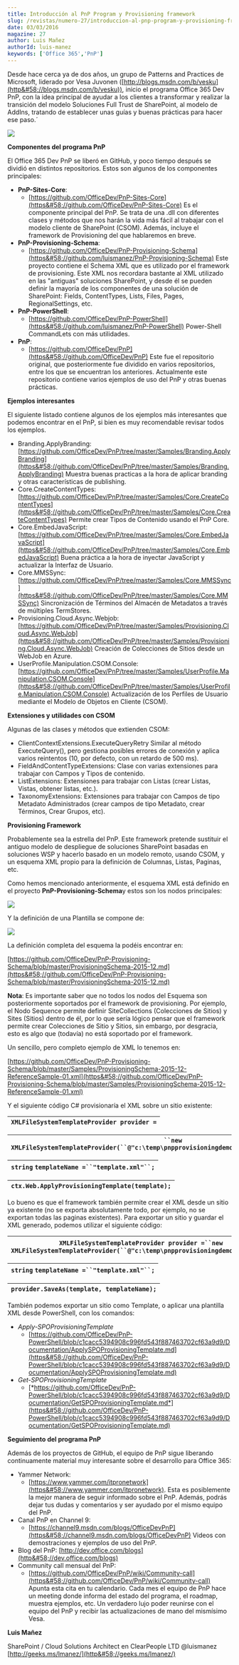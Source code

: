 ```yaml
---
title: Introducción al PnP Program y Provisioning framework
slug: /revistas/numero-27/introduccion-al-pnp-program-y-provisioning-framework
date: 03/03/2016
magazine: 27
author: Luis Mañez
authorId: luis-manez
keywords: ['Office 365','PnP']
---
```






​Desde hace cerca ya de dos años, un grupo de Patterns and Practices de Microsoft, liderado por Vesa Juvonen ([http://blogs.msdn.com/b/vesku](http&#58;//blogs.msdn.com/b/vesku)), inicio el programa Office 365 Dev PnP, con la idea principal de ayudar a los clientes a transformar y realizar la transición del modelo Soluciones Full Trust de SharePoint, al modelo de AddIns, tratando de establecer unas guías y buenas prácticas para hacer ese paso.´

![](../../../images/numero27/introduccion-al-pnp-program-y-provisioning-framework/image1.png)

**Componentes del programa PnP**

El Office 365 Dev PnP se liberó en GitHub, y poco tiempo después se dividió en distintos repositorios. Estos son algunos de los componentes principales:

- **PnP-Sites-Core**:
    - [https://github.com/OfficeDev/PnP-Sites-Core](https&#58;//github.com/OfficeDev/PnP-Sites-Core)
 Es el componente principal del PnP. Se trata de una .dll con diferentes clases y métodos que nos harán la vida más fácil al trabajar con el modelo cliente de SharePoint (CSOM). Además, incluye el framework de Provisioning del que hablaremos en breve.
- **PnP-Provisioning-Schema**:
    - [https://github.com/OfficeDev/PnP-Provisioning-Schema](https&#58;//github.com/luismanez/PnP-Provisioning-Schema)
 Este proyecto contiene el Schema XML que es utilizado por el framework de provisioning. Este XML nos recordara bastante al XML utilizado en las "antiguas" soluciones SharePoint, y desde él se pueden definir la mayoría de los componentes de una solución de SharePoint: Fields, ContentTypes, Lists, Files, Pages, RegionalSettings, etc.
- **PnP-PowerShell**:
    - [https://github.com/OfficeDev/PnP-PowerShell](https&#58;//github.com/luismanez/PnP-PowerShell)
 Power-Shell CommandLets con más utilidades.
- **PnP**:
    - [https://github.com/OfficeDev/PnP](https&#58;//github.com/OfficeDev/PnP) Este fue el repositorio original, que posteriormente fue dividido en varios repositorios, entre los que se encuentran los anteriores. Actualmente este repositorio contiene varios ejemplos de uso del PnP y otras buenas prácticas.


**Ejemplos interesantes**

El siguiente listado contiene algunos de los ejemplos más interesantes que podemos encontrar en el PnP, si bien es muy recomendable revisar todos los ejemplos.

- Branding.ApplyBranding: [https://github.com/OfficeDev/PnP/tree/master/Samples/Branding.ApplyBranding](https&#58;//github.com/OfficeDev/PnP/tree/master/Samples/Branding.ApplyBranding)
 Muestra buenas practicas a la hora de aplicar branding y otras características de publishing.
- Core.CreateContentTypes: [https://github.com/OfficeDev/PnP/tree/master/Samples/Core.CreateContentTypes](https&#58;//github.com/OfficeDev/PnP/tree/master/Samples/Core.CreateContentTypes)
 Permite crear Tipos de Contenido usando el PnP Core.
- Core.EmbedJavaScript: [https://github.com/OfficeDev/PnP/tree/master/Samples/Core.EmbedJavaScript](https&#58;//github.com/OfficeDev/PnP/tree/master/Samples/Core.EmbedJavaScript)
 Buena práctica a la hora de inyectar JavaScript y actualizar la Interfaz de Usuario.
- Core.MMSSync: [https://github.com/OfficeDev/PnP/tree/master/Samples/Core.MMSSync](https&#58;//github.com/OfficeDev/PnP/tree/master/Samples/Core.MMSSync)
 Sincronización de Términos del Almacén de Metadatos a través de múltiples TermStores.
- Provisioning.Cloud.Async.Webjob: [https://github.com/OfficeDev/PnP/tree/master/Samples/Provisioning.Cloud.Async.WebJob](https&#58;//github.com/OfficeDev/PnP/tree/master/Samples/Provisioning.Cloud.Async.WebJob)
 Creación de Colecciones de Sitios desde un WebJob en Azure.
- UserProfile.Manipulation.CSOM.Console: [https://github.com/OfficeDev/PnP/tree/master/Samples/UserProfile.Manipulation.CSOM.Console](https&#58;//github.com/OfficeDev/PnP/tree/master/Samples/UserProfile.Manipulation.CSOM.Console)
 Actualización de los Perfiles de Usuario mediante el Modelo de Objetos en Cliente (CSOM).


**Extensiones y utilidades con CSOM**

Algunas de las clases y métodos que extienden CSOM:

- ClientContextExtensions.ExecuteQueryRetry
 Similar al método ExecuteQuery(), pero gestiona posibles errores de conexión y aplica varios reintentos (10, por defecto, con un retardo de 500 ms).
- FieldAndContentTypeExtensions: Clase con varias extensiones para trabajar con Campos y Tipos de contenido.
- ListExtensions: Extensiones para trabajar con Listas (crear Listas, Vistas, obtener listas, etc.).
- TaxonomyExtensions: Extensiones para trabajar con Campos de tipo Metadato Administrados (crear campos de tipo Metadato, crear Términos, Crear Grupos, etc).


**Provisioning Framework**

Probablemente sea la estrella del PnP. Este framework pretende sustituir el antiguo modelo de despliegue de soluciones SharePoint basadas en soluciones WSP y hacerlo basado en un modelo remoto, usando CSOM, y un esquema XML propio para la definición de Columnas, Listas, Paginas, etc.

Como hemos mencionado anteriormente, el esquema XML está definido en el proyecto **PnP-Provisioning-Schema**y estos son los nodos principales:

![](../../../images/numero27/introduccion-al-pnp-program-y-provisioning-framework/image2.png)

Y la definición de una Plantilla se compone de:

![](../../../images/numero27/introduccion-al-pnp-program-y-provisioning-framework/image3.png)

La definición completa del esquema la podéis encontrar en:

[https://github.com/OfficeDev/PnP-Provisioning-Schema/blob/master/ProvisioningSchema-2015-12.md](https&#58;//github.com/OfficeDev/PnP-Provisioning-Schema/blob/master/ProvisioningSchema-2015-12.md)

**Nota**: Es importante saber que no todos los nodos del Esquema son posteriormente soportados por el framework de provisioning. Por ejemplo, el Nodo Sequence permite definir SiteCollections (Colecciones de Sitios) y Sites (Sitios) dentro de él, por lo que sería lógico pensar que el framework permite crear Colecciones de Sitio y Sitios, sin embargo, por desgracia, esto es algo que (todavía) no está soportado por el framework.

Un sencillo, pero completo ejemplo de XML lo tenemos en:

[https://github.com/OfficeDev/PnP-Provisioning-Schema/blob/master/Samples/ProvisioningSchema-2015-12-ReferenceSample-01.xml](https&#58;//github.com/OfficeDev/PnP-Provisioning-Schema/blob/master/Samples/ProvisioningSchema-2015-12-ReferenceSample-01.xml)

Y el siguiente código C# provisionaría el XML sobre un sitio existente:

| `XMLFileSystemTemplateProvider provider =` |
| --- |

| `                ``new` `XMLFileSystemTemplateProvider(``@"c:\temp\pnpprovisioningdemo"``,``""``);` |
| --- |

| `string` `templateName =``"template.xml"``;` |
| --- |

| `ctx.Web.ApplyProvisioningTemplate(template);` |
| --- |

Lo bueno es que el framework también permite crear el XML desde un sitio ya existente (no se exporta absolutamente todo, por ejemplo, no se exportan todas las paginas existentes). Para exportar un sitio y guardar el XML generado, podemos utilizar el siguiente código:

| `XMLFileSystemTemplateProvider provider =``new`    `XMLFileSystemTemplateProvider(``@"c:\temp\pnpprovisioningdemo"``,``""``);` |
| --- |

| `string` `templateName =``"template.xml"``;` |
| --- |

| `provider.SaveAs(template, templateName);` |
| --- |

También podemos exportar un sitio como Template, o aplicar una plantilla XML desde PowerShell, con los comandos:

- *Apply-SPOProvisioningTemplate*
    - [https://github.com/OfficeDev/PnP-PowerShell/blob/c1cacc5394908c996fd543f887463702cf63a9d9/Documentation/ApplySPOProvisioningTemplate.md](https&#58;//github.com/OfficeDev/PnP-PowerShell/blob/c1cacc5394908c996fd543f887463702cf63a9d9/Documentation/ApplySPOProvisioningTemplate.md)
- *Get-SPOProvisioningTemplate*
    - [*https://github.com/OfficeDev/PnP-PowerShell/blob/c1cacc5394908c996fd543f887463702cf63a9d9/Documentation/GetSPOProvisioningTemplate.md*](https&#58;//github.com/OfficeDev/PnP-PowerShell/blob/c1cacc5394908c996fd543f887463702cf63a9d9/Documentation/GetSPOProvisioningTemplate.md)


**Seguimiento del programa PnP**

Además de los proyectos de GitHub, el equipo de PnP sigue liberando continuamente material muy interesante sobre el desarrollo para Office 365:

- Yammer Network:
    - [https://www.yammer.com/itpronetwork](https&#58;//www.yammer.com/itpronetwork). Esta es posiblemente la mejor manera de seguir informado sobre el PnP. Además, podrás dejar tus dudas y comentarios y ser ayudado por el mismo equipo del PnP.
- Canal PnP en Channel 9:
    - [https://channel9.msdn.com/blogs/OfficeDevPnP](https&#58;//channel9.msdn.com/blogs/OfficeDevPnP) Videos con demostraciones y ejemplos de uso del PnP.
- Blog del PnP: [http://dev.office.com/blogs](http&#58;//dev.office.com/blogs)
- Community call mensual del PnP:
    - [https://github.com/OfficeDev/PnP/wiki/Community-call](https&#58;//github.com/OfficeDev/PnP/wiki/Community-call) Apunta esta cita en tu calendario. Cada mes el equipo de PnP hace un meeting donde informa del estado del programa, el roadmap, muestra ejemplos, etc. Un verdadero lujo poder reunirse con el equipo del PnP y recibir las actualizaciones de mano del mismísimo Vesa.




**Luis Mañez**

SharePoint / Cloud Solutions Architect en ClearPeople LTD
 @luismanez
 [http://geeks.ms/lmanez/](http&#58;//geeks.ms/lmanez/)

